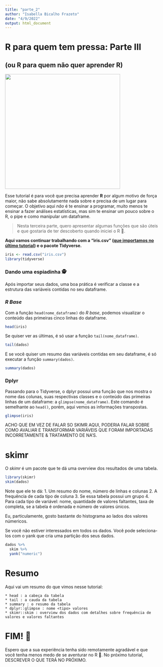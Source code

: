 ```yaml
---
title: "parte_2"
author: "Isabella Bicalho Frazeto"
date: "4/9/2022"
output: html_document
---
```


# R para quem tem pressa: Parte III

## (ou R para quem não quer aprender R)

![](onepiecerun.gif){width="378"}

Esse tutorial é para você que precisa aprender **R** por algum motivo de força maior, não sabe absolutamente nada sobre e precisa de um lugar para começar. O objetivo aqui *não* é te ensinar a programar, muito menos te ensinar a fazer análises estatísticas, mas sim te ensinar um pouco sobre o R, o pipe e como manipular um dataframe.

> Nesta terceira parte, quero apresentar algumas funções que são úteis e que gostaria de ter descoberto quando iniciei o R **💙**.

**Aqui vamos continuar trabalhando com a "iris.csv" ([que importamos no último tutorial](linkondefalaimportacao)) e o pacote Tidyverse.**

```r
iris <- read.csv("iris.csv")
library(tidyverse)
```

### Dando uma espiadinha 🕵️

Após importar seus dados, uma boa prática é verificar a classe e a estrutura das variáveis contidas no seu dataframe.

### *R Base*

Com a função `head(nome_dataframe)` do *R base*, podemos visualizar o conteúdo das primeiras cinco linhas do dataframe.

```r
head(iris)
```

Se quiser ver as últimas, é só usar a função `tail(nome_dataframe)`.

```r
tail(dados)
```

E se você quiser um resumo das variáveis contidas em seu dataframe, é só executar a função `summary(dados)`.

```r
summary(dados)
```

### Dplyr

Passando para o Tidyverse, o dplyr possui uma função que nos mostra o nome das colunas, suas respectivas classes e o conteúdo das primeiras linhas de um dataframe: a `glimpse(nome_dataframe)`. Este comando é semelhante ao `head()`, porém, aqui vemos as informações transpostas.

```r
glimpse(iris)
```

ACHO QUE EM VEZ DE FALAR SO SKIMR AQUI, PODERIA FALAR SOBRE COMO AVALIAR E TRANSFORMAR VARIÁVEIS QUE FORAM IMPORTADAS INCORRETAMENTE & TRATAMENTO DE NA'S.

# skimr

O *skimr* é um pacote que te dá uma overview dos resultados de uma tabela.

```r
library(skimr)
skim(dados)

```

Note que ele te dá: 1. Um resumo do nome, número de linhas e colunas 2. A frequência de cada tipo de coluna 3. Se essa tabela possui um grupo 4. Para cada tipo de variável: nome, quantidade de valores faltantes, taxa de completa, se a tabela é ordenada e número de valores únicos.

Eu, particulamente, gosto bastante do histograma ao lados dos valores númericos.

Se você não estiver interessados em todos os dados. Você pode seleciona-los com o yank que cria uma partição dos seus dados.

```r
dados %>%
  skim %>%
  yank("numeric")
```

# Resumo

Aqui vai um resumo do que vimos nesse tutorial:

    * head : a cabeça da tabela
    * tail : a cauda da tabela 
    * summary : o resumo da tabela 
    * dplyr::glimpse : nome <tipo> valores
    * skimr::skim : overview dos dados com detalhes sobre frequência de valores e valores faltantes

# FIM! 🏃

Espero que a sua experiência tenha sido remotamente agradável e que você tenha menos medo de se aventurar no R 💙. No próximo tutorial, DESCREVER O QUE TERÁ NO PRÓXIMO.
